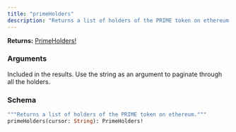 ```yaml
---
title: "primeHolders"
description: "Returns a list of holders of the PRIME token on ethereum."
---
```


**Returns:** [PrimeHolders!](/api-reference/types/primeholders)

### Arguments

<ResponseField name="cursor" type="String">
  Included in the results. Use the string as an argument to paginate through all the holders.
</ResponseField>

### Schema


```graphql 
"""Returns a list of holders of the PRIME token on ethereum."""
primeHolders(cursor: String): PrimeHolders!
```
